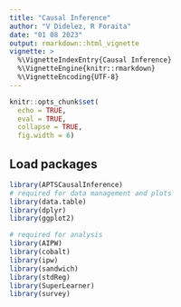 ```yaml
---
title: "Causal Inference"
author: "V Didelez, R Foraita"
date: "01 08 2023"
output: rmarkdown::html_vignette
vignette: >
  %\VignetteIndexEntry{Causal Inference}
  %\VignetteEngine{knitr::rmarkdown}
  %\VignetteEncoding{UTF-8}
---
```


```r
knitr::opts_chunk$set(
  echo = TRUE,
  eval = TRUE,
  collapse = TRUE,
  fig.width = 6)
```

## Load packages
```r
library(APTSCausalInference)
# required for data management and plots
library(data.table)
library(dplyr)
library(ggplot2)

# required for analysis
library(AIPW)
library(cobalt)
library(ipw)
library(sandwich)
library(stdReg)
library(SuperLearner)
library(survey)
```

